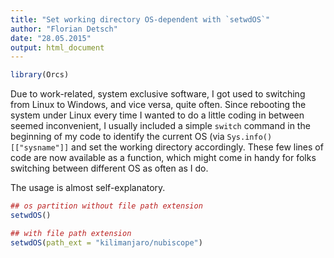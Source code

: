 ```yaml
---
title: "Set working directory OS-dependent with `setwdOS`"
author: "Florian Detsch"
date: "28.05.2015"
output: html_document
---
```


```r
library(Orcs)
```

Due to work-related,  system exclusive software, I got used to switching from Linux to Windows, and vice versa, quite often. Since rebooting the system under Linux every time I wanted to do a little coding in between seemed inconvenient, I usually included a simple `switch` command in the beginning of my code to identify the current OS (via `Sys.info()[["sysname"]]` and set the working directory accordingly. These few lines of code are now available as a function, which might come in handy for folks switching between different OS as often as I do.

The usage is almost self-explanatory. 

```r
## os partition without file path extension
setwdOS()

## with file path extension
setwdOS(path_ext = "kilimanjaro/nubiscope")
```
